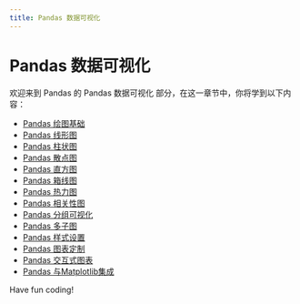 ```yaml
---
title: Pandas 数据可视化
---
```


# Pandas 数据可视化

欢迎来到 Pandas 的 Pandas 数据可视化 部分，在这一章节中，你将学到以下内容：

- [Pandas 绘图基础](./0-pandas-drawing-basics.mdx)
- [Pandas 线形图](./1-pandas-line-chart.mdx)
- [Pandas 柱状图](./2-pandas-bar.mdx)
- [Pandas 散点图](./3-pandas-scatterplot.mdx)
- [Pandas 直方图](./4-pandas-histogram.mdx)
- [Pandas 箱线图](./5-pandas-box-diagram.mdx)
- [Pandas 热力图](./6-pandas-heatmap.mdx)
- [Pandas 相关性图](./7-pandas-correlation-diagram.mdx)
- [Pandas 分组可视化](./8-pandas-grouping-visualization.mdx)
- [Pandas 多子图](./9-pandas-multi-subgraph.mdx)
- [Pandas 样式设置](./10-pandas-style-settings.mdx)
- [Pandas 图表定制](./11-pandas-chart-customization.mdx)
- [Pandas 交互式图表](./12-pandas-interactive-diagram.mdx)
- [Pandas 与Matplotlib集成](./13-pandas-integration-with-matplotlib.mdx)

Have fun coding!